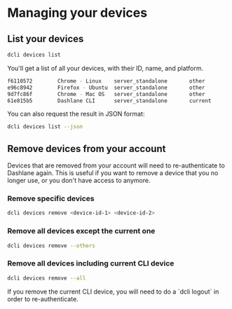
# Managing your devices

## List your devices

```sh copy
dcli devices list
```

You'll get a list of all your devices, with their ID, name, and platform.

```sh
f6110572        Chrome - Linux    server_standalone       other
e96c8942        Firefox - Ubuntu  server_standalone       other
9d7fc86f        Chrome - Mac OS   server_standalone       other
61e815b5        Dashlane CLI      server_standalone       current
```

You can also request the result in JSON format:

```sh copy
dcli devices list --json
```

## Remove devices from your account

Devices that are removed from your account will need to re-authenticate to Dashlane again.
This is useful if you want to remove a device that you no longer use, or you don't have access to anymore.

### Remove specific devices

```sh copy
dcli devices remove <device-id-1> <device-id-2>
```

### Remove all devices except the current one

```sh copy
dcli devices remove --others
```

### Remove all devices including current CLI device

```sh copy
dcli devices remove --all
```

<Callout type="info" emoji="ℹ️">
    If you remove the current CLI device, you will need to do a `dcli logout` in order to re-authenticate.
</Callout>
